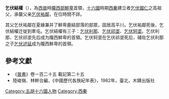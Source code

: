 '''乞伏結權'''（{{bd|?||?||}}），為[[西晉|西晉]]時[[隴西部|隴西部]][[鮮卑|鮮卑]]首領，[[十六國|十六國]]時期[[西秦|西秦]]建立者[[乞伏國仁|乞伏國仁]]之高祖父，承襲父亲[[乞伏祐鄰|乞伏祐鄰]]，在位時間不詳。

其父乞伏祐鄰在夏緣兼并了鮮卑鹿結部落的部眾，固居高平川。乞伏祐鄰死後，乞伏結權迁徙到牽屯。乞伏結權有三子：[[乞伏利那|乞伏利那]]、[[乞伏祁埿|乞伏祁埿]]、[[乞伏轲埿|乞伏轲埿]]。乞伏利那、乞伏祁埿先后成为隴西鮮卑的首領。乞伏轲埿在乞伏祁埿死后，辅佐乞伏利那之子[[乞伏述延|乞伏述延]]成为隴西鮮卑的首領。

{{start box}}
{{s-before|[[乞伏祐鄰|乞伏祐鄰]]}}
{{s-title|[[隴西部|隴西部]][[鮮卑|鮮卑]]首領|}}
{{s-after|[[乞伏利那|乞伏利那]]}}
{{end box}}

==參考文獻==
*《[[晉書|晉書]]》卷一百二十五 載記第二十五
*陸峻嶺、林幹合編，《中國歷代各族紀年表》，1982年，臺北，木鐸出版社
[[Category:五胡十六國人物|Category:五胡十六國人物]]
[[Category:西秦|Category:西秦]]